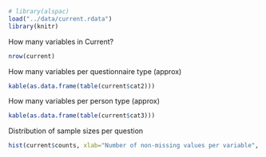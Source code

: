 ```r
# library(alspac)
load("../data/current.rdata")
library(knitr)
```

How many variables in Current?

```r
nrow(current)
```

How many variables per questionnaire type (approx)

```r
kable(as.data.frame(table(current$cat2)))
```

How many variables per person type (approx)

```r
kable(as.data.frame(table(current$cat3)))
```

Distribution of sample sizes per question

```r
hist(current$counts, xlab="Number of non-missing values per variable", breaks=100, main=NULL)
```

